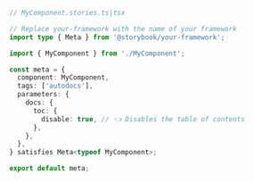```ts
// MyComponent.stories.ts|tsx

// Replace your-framework with the name of your framework
import type { Meta } from '@storybook/your-framework';

import { MyComponent } from './MyComponent';

const meta = {
  component: MyComponent,
  tags: ['autodocs'],
  parameters: {
    docs: {
      toc: {
        disable: true, // 👈 Disables the table of contents
      },
    },
  },
} satisfies Meta<typeof MyComponent>;

export default meta;
```
